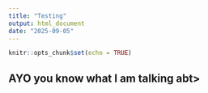 ```yaml
---
title: "Testing"
output: html_document
date: "2025-09-05"
---
```


```r
knitr::opts_chunk$set(echo = TRUE)
```

## AYO you know what I am talking abt>